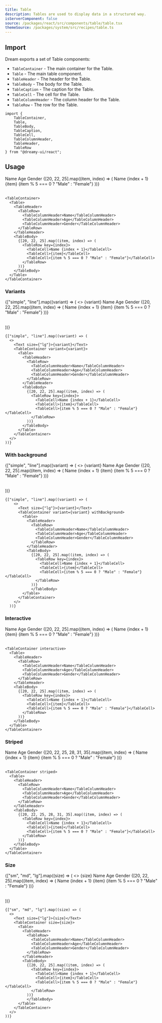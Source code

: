 ```yaml
---
title: Table
description: Tables are used to display data in a structured way.
isServerComponent: false
source: /packages/react/src/components/table/table.tsx
themeSource: /packages/system/src/recipes/table.ts
---
```


## Import

Dream exports a set of Table components:

- `TableContainer` - The main container for the Table.
- `Table` - The main table component.
- `TableHeader` - The header for the Table.
- `TableBody` - The body for the Table.
- `TableCaption` - The caption for the Table.
- `TableCell` - The cell for the Table.
- `TableColumnHeader` - The column header for the Table.
- `TableRow` - The row for the Table.

```tsx
import {
    TableContainer,
    Table,
    TableBody,
    TableCaption,
    TableCell,
    TableColumnHeader,
    TableHeader,
    TableRow
} from "@dreamy-ui/react";
```

## Usage

<Wrapper>
  <TableContainer>
    <Table>
      <TableHeader>
        <TableRow>
          <TableColumnHeader>Name</TableColumnHeader>
          <TableColumnHeader>Age</TableColumnHeader>
          <TableColumnHeader>Gender</TableColumnHeader>
        </TableRow>
      </TableHeader>
      <TableBody>
        {[20, 22, 25].map((item, index) => (
          <TableRow key={index}>
            <TableCell>Name {index + 1}</TableCell>
            <TableCell>{item}</TableCell>
            <TableCell>{item % 5 === 0 ? "Male" : "Female"}</TableCell>
          </TableRow>
        ))}
      </TableBody>
    </Table>
  </TableContainer>
</Wrapper>

```tsx
<TableContainer>
  <Table>
    <TableHeader>
      <TableRow>
        <TableColumnHeader>Name</TableColumnHeader>
        <TableColumnHeader>Age</TableColumnHeader>
        <TableColumnHeader>Gender</TableColumnHeader>
      </TableRow>
    </TableHeader>
    <TableBody>
      {[20, 22, 25].map((item, index) => (
        <TableRow key={index}>
          <TableCell>Name {index + 1}</TableCell>
          <TableCell>{item}</TableCell>
          <TableCell>{item % 5 === 0 ? "Male" : "Female"}</TableCell>
        </TableRow>
      ))}
    </TableBody>
  </Table>
</TableContainer>
```

### Variants

<Wrapper>
  {["simple", "line"].map((variant) => (
    <>
      <Text size={"lg"}>{variant}</Text>
      <TableContainer variant={variant}>
        <Table>
          <TableHeader>
            <TableRow>
              <TableColumnHeader>Name</TableColumnHeader>
              <TableColumnHeader>Age</TableColumnHeader>
              <TableColumnHeader>Gender</TableColumnHeader>
            </TableRow>
          </TableHeader>
          <TableBody>
            {[20, 22, 25].map((item, index) => (
              <TableRow key={index}>
                <TableCell>Name {index + 1}</TableCell>
                <TableCell>{item}</TableCell>
                <TableCell>{item % 5 === 0 ? "Male" : "Female"}</TableCell>
              </TableRow>
            ))}
            </TableBody>
        </Table>
      </TableContainer>
    </>
  ))}
</Wrapper>

```tsx
{["simple", "line"].map((variant) => (
  <>
    <Text size={"lg"}>{variant}</Text>
    <TableContainer variant={variant}>
      <Table>
        <TableHeader>
          <TableRow>
            <TableColumnHeader>Name</TableColumnHeader>
            <TableColumnHeader>Age</TableColumnHeader>
            <TableColumnHeader>Gender</TableColumnHeader>
          </TableRow>
        </TableHeader>
        <TableBody>
          {[20, 22, 25].map((item, index) => (
            <TableRow key={index}>
              <TableCell>Name {index + 1}</TableCell>
              <TableCell>{item}</TableCell>
              <TableCell>{item % 5 === 0 ? "Male" : "Female"}</TableCell>
            </TableRow>
          ))}
        </TableBody>
      </Table>
    </TableContainer>
  </>
))}
```

### With background

<Wrapper>
  {["simple", "line"].map((variant) => (
    <>
      <Text size={"lg"}>{variant}</Text>
      <TableContainer variant={variant} withBackground>
        <Table>
          <TableHeader>
            <TableRow>
              <TableColumnHeader>Name</TableColumnHeader>
              <TableColumnHeader>Age</TableColumnHeader>
              <TableColumnHeader>Gender</TableColumnHeader>
            </TableRow>
          </TableHeader>
          <TableBody>
            {[20, 22, 25].map((item, index) => (
              <TableRow key={index}>
                <TableCell>Name {index + 1}</TableCell>
                <TableCell>{item}</TableCell>
                <TableCell>{item % 5 === 0 ? "Male" : "Female"}</TableCell>
              </TableRow>
            ))}
          </TableBody>
        </Table>
      </TableContainer>
    </>
  ))}
</Wrapper>

```tsx
{["simple", "line"].map((variant) => (
    <>
      <Text size={"lg"}>{variant}</Text>
      <TableContainer variant={variant} withBackground>
        <Table>
          <TableHeader>
            <TableRow>
              <TableColumnHeader>Name</TableColumnHeader>
              <TableColumnHeader>Age</TableColumnHeader>
              <TableColumnHeader>Gender</TableColumnHeader>
            </TableRow>
          </TableHeader>
          <TableBody>
            {[20, 22, 25].map((item, index) => (
              <TableRow key={index}>
                <TableCell>Name {index + 1}</TableCell>
                <TableCell>{item}</TableCell>
                <TableCell>{item % 5 === 0 ? "Male" : "Female"}</TableCell>
              </TableRow>
            ))}
            </TableBody>
        </Table>
      </TableContainer>
    </>
  ))}
```

### Interactive

<Wrapper>
  <TableContainer interactive>
    <Table>
      <TableHeader>
        <TableRow>
          <TableColumnHeader>Name</TableColumnHeader>
          <TableColumnHeader>Age</TableColumnHeader>
          <TableColumnHeader>Gender</TableColumnHeader>
        </TableRow>
      </TableHeader>
      <TableBody>
        {[20, 22, 25].map((item, index) => (
          <TableRow key={index}>
            <TableCell>Name {index + 1}</TableCell>
            <TableCell>{item}</TableCell>
            <TableCell>{item % 5 === 0 ? "Male" : "Female"}</TableCell>
          </TableRow>
        ))}
      </TableBody>
    </Table>
  </TableContainer>
</Wrapper>

```tsx
<TableContainer interactive>
  <Table>
    <TableHeader>
      <TableRow>
        <TableColumnHeader>Name</TableColumnHeader>
        <TableColumnHeader>Age</TableColumnHeader>
        <TableColumnHeader>Gender</TableColumnHeader>
      </TableRow>
    </TableHeader>
    <TableBody>
      {[20, 22, 25].map((item, index) => (
        <TableRow key={index}>
          <TableCell>Name {index + 1}</TableCell>
          <TableCell>{item}</TableCell>
          <TableCell>{item % 5 === 0 ? "Male" : "Female"}</TableCell>
        </TableRow>
      ))}
    </TableBody>
  </Table>
</TableContainer>
```

### Striped

<Wrapper>
  <TableContainer striped>
    <Table>
      <TableHeader>
        <TableRow>
          <TableColumnHeader>Name</TableColumnHeader>
          <TableColumnHeader>Age</TableColumnHeader>
          <TableColumnHeader>Gender</TableColumnHeader>
        </TableRow>
      </TableHeader>
      <TableBody>
        {[20, 22, 25, 28, 31, 35].map((item, index) => (
          <TableRow key={index}>
            <TableCell>Name {index + 1}</TableCell>
            <TableCell>{item}</TableCell>
            <TableCell>{item % 5 === 0 ? "Male" : "Female"}</TableCell>
          </TableRow>
        ))}
      </TableBody>
    </Table>
  </TableContainer>
</Wrapper>

```tsx
<TableContainer striped>
  <Table>
    <TableHeader>
      <TableRow>
        <TableColumnHeader>Name</TableColumnHeader>
        <TableColumnHeader>Age</TableColumnHeader>
        <TableColumnHeader>Gender</TableColumnHeader>
      </TableRow>
    </TableHeader>
    <TableBody>
      {[20, 22, 25, 28, 31, 35].map((item, index) => (
        <TableRow key={index}>
          <TableCell>Name {index + 1}</TableCell>
          <TableCell>{item}</TableCell>
          <TableCell>{item % 5 === 0 ? "Male" : "Female"}</TableCell>
        </TableRow>
      ))}
    </TableBody>
  </Table>
</TableContainer>
```

### Size

<Wrapper>
  {["sm", "md", "lg"].map((size) => (
    <>
      <Text size={"lg"}>{size}</Text>
      <TableContainer size={size}>
        <Table>
          <TableHeader>
            <TableRow>
              <TableColumnHeader>Name</TableColumnHeader>
              <TableColumnHeader>Age</TableColumnHeader>
              <TableColumnHeader>Gender</TableColumnHeader>
            </TableRow>
          </TableHeader>
          <TableBody>
            {[20, 22, 25].map((item, index) => (
              <TableRow key={index}>
                <TableCell>Name {index + 1}</TableCell>
                <TableCell>{item}</TableCell>
                <TableCell>{item % 5 === 0 ? "Male" : "Female"}</TableCell>
              </TableRow>
            ))}
            </TableBody>
        </Table>
      </TableContainer>
    </>
  ))}
</Wrapper>

```tsx
{["sm", "md", "lg"].map((size) => (
  <>
    <Text size={"lg"}>{size}</Text>
    <TableContainer size={size}>
      <Table>
        <TableHeader>
          <TableRow>
            <TableColumnHeader>Name</TableColumnHeader>
            <TableColumnHeader>Age</TableColumnHeader>
            <TableColumnHeader>Gender</TableColumnHeader>
          </TableRow>
        </TableHeader>
        <TableBody>
          {[20, 22, 25].map((item, index) => (
            <TableRow key={index}>
              <TableCell>Name {index + 1}</TableCell>
              <TableCell>{item}</TableCell>
              <TableCell>{item % 5 === 0 ? "Male" : "Female"}</TableCell>
            </TableRow>
          ))}
          </TableBody>
      </Table>
    </TableContainer>
  </>
))}
```